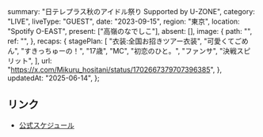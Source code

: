   summary: "日テレプラス秋のアイドル祭り Supported by U-ZONE",
  category: "LIVE",
  liveType: "GUEST",
  date: "2023-09-15",
  region: "東京",
  location: "Spotify O-EAST",
  present: ["高嶺のなでしこ"],
  absent: [],
  image: {
    path: "",
    ref: "",
  },
  recaps: {
    stagePlan: [
      "衣装:全国お招きツアー衣装",
      "可愛くてごめん",
      "すきっちゅーの！",
      "17歳",
      "MC",
      "初恋のひと。",
      "ファンサ",
      "決戦スピリット",
    ],
    url: "https://x.com/Mikuru_hositani/status/1702667379707396385",
  },
  updatedAt: "2025-06-14",
};

## リンク

- [公式スケジュール](https://takanenonadeshiko.jp/?p=1292)

